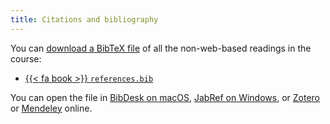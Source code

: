 ```yaml
---
title: Citations and bibliography
---
```


You can [download a BibTeX file](/bib/references.bib) of all the non-web-based readings in the course:

- [{{< fa book >}} `references.bib`](/bib/references.bib)

You can open the file in [BibDesk on macOS](http://bibdesk.sourceforge.net/), [JabRef on Windows](http://www.jabref.org/), or [Zotero](https://www.zotero.org/) or [Mendeley](https://www.mendeley.com/) online.

